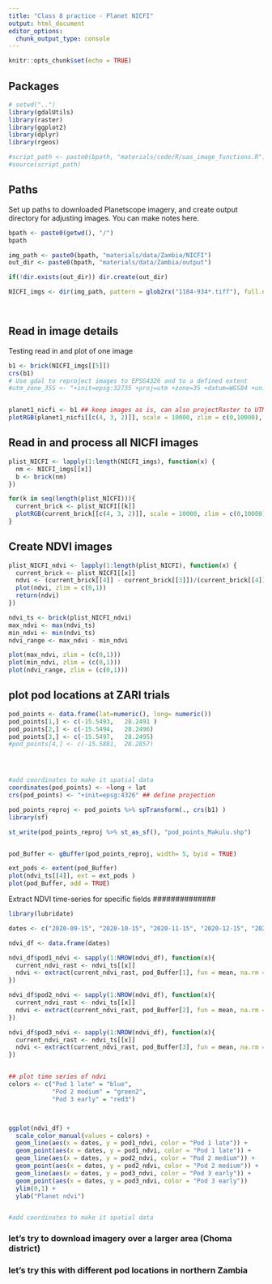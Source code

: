 ```yaml
---
title: "Class 8 practice - Planet NICFI"
output: html_document
editor_options: 
  chunk_output_type: console
---
```


```r
knitr::opts_chunk$set(echo = TRUE)
```


## Packages
```r
# setwd("..")
library(gdalUtils)
library(raster)
library(ggplot2)
library(dplyr)
library(rgeos)

#script_path <- paste0(bpath, "materials/code/R/uas_image_functions.R")
#source(script_path)
```

## Paths
Set up paths to downloaded Planetscope imagery, and create output directory for adjusting images. You can make notes here. 
```r
bpath <- paste0(getwd(), "/")
bpath

img_path <- paste0(bpath, "materials/data/Zambia/NICFI")
out_dir <- paste0(bpath, "materials/data/Zambia/output")

if(!dir.exists(out_dir)) dir.create(out_dir)

NICFI_imgs <- dir(img_path, pattern = glob2rx("1184-934*.tiff"), full.names = T) ## search only for specific quad, and .tiff file type




```

## Read in image details

Testing read in and plot of one image
```r
b1 <- brick(NICFI_imgs[[5]])
crs(b1)
# Use gdal to reproject images to EPSG4326 and to a defined extent
#utm_zone_35S <- "+init=epsg:32735 +proj=utm +zone=35 +datum=WGS84 +units=m"


planet1_nicfi <- b1 ## keep images as is, can also projectRaster to UTM projection
plotRGB(planet1_nicfi[[c(4, 3, 2)]], scale = 10000, zlim = c(0,10000), stretch = "lin")
```

## Read in and process all NICFI images
```r

plist_NICFI <- lapply(1:length(NICFI_imgs), function(x) {
  nm <- NICFI_imgs[[x]]
  b <- brick(nm)
})

for(k in seq(length(plist_NICFI))){
  current_brick <- plist_NICFI[[k]]
  plotRGB(current_brick[[c(4, 3, 2)]], scale = 10000, zlim = c(0,10000), stretch = "lin")
}
```

## Create NDVI images
```r

plist_NICFI_ndvi <- lapply(1:length(plist_NICFI), function(x) {
  current_brick <- plist_NICFI[[x]]
  ndvi <- (current_brick[[4]] - current_brick[[3]])/(current_brick[[4]] + current_brick[[3]])
  plot(ndvi, zlim = c(0,1))    
  return(ndvi)
})

ndvi_ts <- brick(plist_NICFI_ndvi)
max_ndvi <- max(ndvi_ts)
min_ndvi <- min(ndvi_ts)
ndvi_range <- max_ndvi - min_ndvi

plot(max_ndvi, zlim = (c(0,1)))
plot(min_ndvi, zlim = (c(0,1)))
plot(ndvi_range, zlim = (c(0,1)))


```

## plot pod locations at ZARI trials
```r
pod_points <- data.frame(lat=numeric(), long= numeric())
pod_points[1,] <- c(-15.5493,	28.2491 ) 
pod_points[2,] <- c(-15.5494,	28.2496) 
pod_points[3,] <- c(-15.5497,	28.2495) 
#pod_points[4,] <- c(-15.5881,	28.2857) 




#add coordinates to make it spatial data
coordinates(pod_points) <- ~long + lat
crs(pod_points) <- "+init=epsg:4326" ## define projection

pod_points_reproj <- pod_points %>% spTransform(., crs(b1) )
library(sf)

st_write(pod_points_reproj %>% st_as_sf(), "pod_points_Makulu.shp")


pod_Buffer <- gBuffer(pod_points_reproj, width= 5, byid = TRUE)

ext_pods <- extent(pod_Buffer)
plot(ndvi_ts[[4]], ext = ext_pods )
plot(pod_Buffer, add = TRUE)


```




Extract NDVI time-series for specific fields
##############

```r
library(lubridate)

dates <- c("2020-09-15", "2020-10-15", "2020-11-15", "2020-12-15", "2021-01-15", "2021-02-15") %>% as_date()

ndvi_df <- data.frame(dates)

ndvi_df$pod1_ndvi <- sapply(1:NROW(ndvi_df), function(x){
  current_ndvi_rast <- ndvi_ts[[x]]
  ndvi <- extract(current_ndvi_rast, pod_Buffer[1], fun = mean, na.rm = TRUE)
})

ndvi_df$pod2_ndvi <- sapply(1:NROW(ndvi_df), function(x){
  current_ndvi_rast <- ndvi_ts[[x]]
  ndvi <- extract(current_ndvi_rast, pod_Buffer[2], fun = mean, na.rm = TRUE)
})

ndvi_df$pod3_ndvi <- sapply(1:NROW(ndvi_df), function(x){
  current_ndvi_rast <- ndvi_ts[[x]]
  ndvi <- extract(current_ndvi_rast, pod_Buffer[3], fun = mean, na.rm = TRUE)
})


## plot time series of ndvi
colors <- c("Pod 1 late" = "blue",
            "Pod 2 medium" = "green2",
            "Pod 3 early" = "red3")



ggplot(ndvi_df) +
  scale_color_manual(values = colors) +
  geom_line(aes(x = dates, y = pod1_ndvi, color = "Pod 1 late")) + 
  geom_point(aes(x = dates, y = pod1_ndvi, color = "Pod 1 late")) +
  geom_line(aes(x = dates, y = pod2_ndvi, color = "Pod 2 medium")) + 
  geom_point(aes(x = dates, y = pod2_ndvi, color = "Pod 2 medium")) +
  geom_line(aes(x = dates, y = pod3_ndvi, color = "Pod 3 early")) + 
  geom_point(aes(x = dates, y = pod3_ndvi, color = "Pod 3 early")) 
  ylim(0,1) +
  ylab("Planet ndvi")


#add coordinates to make it spatial data


```


### let's try to download imagery over a larger area (Choma district)


### let's try this with different pod locations in northern Zambia


